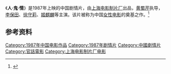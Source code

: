 《'''人·鬼·情'''》是1987年上映的中国剧情片，由[[上海电影制片厂|上海电影制片厂]]出品，[[黄蜀芹|黄蜀芹]]执导，[[李保田|李保田]]、[[徐守莉|徐守莉]]、[[姬麒麟|姬麒麟]]等主演。该片被称为中国[[女性电影|女性电影]]的奠基之作。<ref>{{Cite journal|url=https://kns.cnki.net/kcms/detail/detail.aspx?dbcode=CJFD&dbname=CJFDLAST2018&filename=CMXB201804023&v=MDUyMDU3cWZidVp0RkNqbVVyL09KaURUYkxHNEg5bk1xNDlIWjRSOGVYMUx1eFlTN0RoMVQzcVRyV00xRnJDVVI=|title=黄蜀芹女性电影《人·鬼·情》中的跨性别表演与影戏时空|author=刘敬|year=2018|issue=04|issn=2096-8418|journal=浙江传媒学院学报|doi=10.13628/j.cnki.zjcmxb.2018.04.023}}</ref>

== 参考资料 ==
{{reflist}}

{{黄蜀芹}}

[[Category:1987年中国电影作品|Category:1987年中国电影作品]]
[[Category:1987年剧情片|Category:1987年剧情片]]
[[Category:中國劇情片|Category:中國劇情片]]
[[Category:官話電影|Category:官話電影]]
[[Category:上海电影制片厂电影|Category:上海电影制片厂电影]]